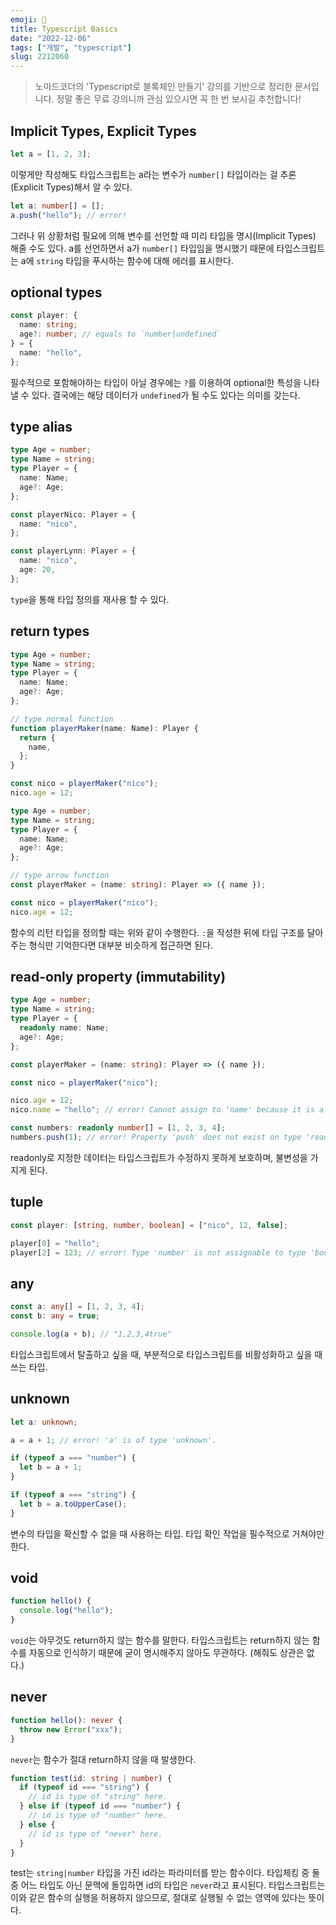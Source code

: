 ```yaml
---
emoji: 🌮
title: Typescript Basics
date: "2022-12-06"
tags: ["개발", "typescript"]
slug: 2212060
---
```


> 노마드코더의 'Typescript로 블록체인 만들기' 강의를 기반으로 정리한 문서입니다. 정말 좋은 무료 강의니까 관심 있으시면 꼭 한 번 보시길 추천합니다!

## Implicit Types, Explicit Types

```typescript
let a = [1, 2, 3];
```

이렇게만 작성해도 타입스크립트는 a라는 변수가 `number[]` 타입이라는 걸 추론(Explicit Types)해서 알 수 있다.

```typescript
let a: number[] = [];
a.push("hello"); // error!
```

그러나 위 상황처럼 필요에 의해 변수를 선언할 때 미리 타입을 명시(Implicit Types) 해줄 수도 있다. a를 선언하면서 a가 `number[]` 타입임을 명시했기 때문에 타입스크립트는 a에 `string` 타입을 푸시하는 함수에 대해 에러를 표시한다.

## optional types

```typescript
const player: {
  name: string;
  age?: number; // equals to `number|undefined`
} = {
  name: "hello",
};
```

필수적으로 포함해야하는 타입이 아닐 경우에는 `?`를 이용하여 optional한 특성을 나타낼 수 있다. 결국에는 해당 데이터가 `undefined`가 될 수도 있다는 의미를 갖는다.

## type alias

```typescript
type Age = number;
type Name = string;
type Player = {
  name: Name;
  age?: Age;
};

const playerNico: Player = {
  name: "nico",
};

const playerLynn: Player = {
  name: "nico",
  age: 20,
};
```

`type`을 통해 타입 정의를 재사용 할 수 있다.

## return types

```typescript
type Age = number;
type Name = string;
type Player = {
  name: Name;
  age?: Age;
};

// type normal function
function playerMaker(name: Name): Player {
  return {
    name,
  };
}

const nico = playerMaker("nico");
nico.age = 12;
```

```typescript
type Age = number;
type Name = string;
type Player = {
  name: Name;
  age?: Age;
};

// type arrow function
const playerMaker = (name: string): Player => ({ name });

const nico = playerMaker("nico");
nico.age = 12;
```

함수의 리턴 타입을 정의할 때는 위와 같이 수행한다. `:`을 작성한 뒤에 타입 구조를 달아주는 형식만 기억한다면 대부분 비슷하게 접근하면 된다.

## read-only property (immutability)

```typescript
type Age = number;
type Name = string;
type Player = {
  readonly name: Name;
  age?: Age;
};

const playerMaker = (name: string): Player => ({ name });

const nico = playerMaker("nico");

nico.age = 12;
nico.name = "hello"; // error! Cannot assign to 'name' because it is a read-only property.
```

```typescript
const numbers: readonly number[] = [1, 2, 3, 4];
numbers.push(1); // error! Property 'push' does not exist on type 'readonly number[]'
```

readonly로 지정한 데이터는 타입스크립트가 수정하지 못하게 보호하며, 불변성을 가지게 된다.

## tuple

```typescript
const player: [string, number, boolean] = ["nico", 12, false];

player[0] = "hello";
player[2] = 123; // error! Type 'number' is not assignable to type 'boolean'.
```

## any

```typescript
const a: any[] = [1, 2, 3, 4];
const b: any = true;

console.log(a + b); // "1,2,3,4true"
```

타입스크립트에서 탈출하고 싶을 때, 부분적으로 타입스크립트를 비활성화하고 싶을 때 쓰는 타입.

## unknown

```typescript
let a: unknown;

a = a + 1; // error! 'a' is of type 'unknown'.

if (typeof a === "number") {
  let b = a + 1;
}

if (typeof a === "string") {
  let b = a.toUpperCase();
}
```

변수의 타입을 확신할 수 없을 때 사용하는 타입. 타입 확인 작업을 필수적으로 거쳐야만 한다.

## void

```typescript
function hello() {
  console.log("hello");
}
```

`void`는 아무것도 return하지 않는 함수를 말한다. 타입스크립트는 return하지 않는 함수를 자동으로 인식하기 때문에 굳이 명시해주지 않아도 무관하다. (해줘도 상관은 없다.)

## never

```typescript
function hello(): never {
  throw new Error("xxx");
}
```

`never`는 함수가 절대 return하지 않을 때 발생한다.

```typescript
function test(id: string | number) {
  if (typeof id === "string") {
    // id is type of "string" here.
  } else if (typeof id === "number") {
    // id is type of "number" here.
  } else {
    // id is type of "never" here.
  }
}
```

test는 `string|number` 타입을 가진 id라는 파라미터를 받는 함수이다. 타입체킹 중 둘 중 어느 타입도 아닌 문맥에 돌입하면 id의 타입은 `never`라고 표시된다. 타입스크립트는 이와 같은 함수의 실행을 허용하지 않으므로, 절대로 실행될 수 없는 영역에 있다는 뜻이다.
